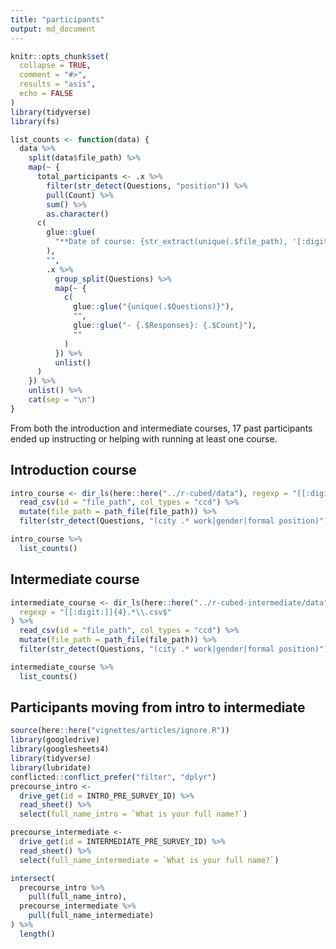 ```yaml
---
title: "participants"
output: md_document
---
```


```r
knitr::opts_chunk$set(
  collapse = TRUE,
  comment = "#>",
  results = "asis",
  echo = FALSE
)
library(tidyverse)
library(fs)

list_counts <- function(data) {
  data %>%
    split(data$file_path) %>%
    map(~ {
      total_participants <- .x %>%
        filter(str_detect(Questions, "position")) %>%
        pull(Count) %>%
        sum() %>%
        as.character()
      c(
        glue::glue(
          "**Date of course: {str_extract(unique(.$file_path), '[:digit:]{4}-[:digit:]{2}')}**. Total participants: {total_participants}."
        ),
        "",
        .x %>%
          group_split(Questions) %>%
          map(~ {
            c(
              glue::glue("{unique(.$Questions)}"),
              "",
              glue::glue("- {.$Responses}: {.$Count}"),
              ""
            )
          }) %>%
          unlist()
      )
    }) %>%
    unlist() %>%
    cat(sep = "\n")
}
```

From both the introduction and intermediate courses, 17 past participants ended
up instructing or helping with running at least one course.

## Introduction course

```r
intro_course <- dir_ls(here::here("../r-cubed/data"), regexp = "[[:digit:]]{4}.*\\.csv$") %>%
  read_csv(id = "file_path", col_types = "ccd") %>%
  mutate(file_path = path_file(file_path)) %>%
  filter(str_detect(Questions, "(city .* work|gender|formal position)"))

intro_course %>%
  list_counts()
```

## Intermediate course

```r
intermediate_course <- dir_ls(here::here("../r-cubed-intermediate/data"),
  regexp = "[[:digit:]]{4}.*\\.csv$"
) %>%
  read_csv(id = "file_path", col_types = "ccd") %>%
  mutate(file_path = path_file(file_path)) %>%
  filter(str_detect(Questions, "(city .* work|gender|formal position)"))

intermediate_course %>%
  list_counts()
```

## Participants moving from intro to intermediate

```r
source(here::here("vignettes/articles/ignore.R"))
library(googledrive)
library(googlesheets4)
library(tidyverse)
library(lubridate)
conflicted::conflict_prefer("filter", "dplyr")
precourse_intro <-
  drive_get(id = INTRO_PRE_SURVEY_ID) %>%
  read_sheet() %>%
  select(full_name_intro = `What is your full name?`)

precourse_intermediate <-
  drive_get(id = INTERMEDIATE_PRE_SURVEY_ID) %>%
  read_sheet() %>%
  select(full_name_intermediate = `What is your full name?`)

intersect(
  precourse_intro %>%
    pull(full_name_intro),
  precourse_intermediate %>%
    pull(full_name_intermediate)
) %>%
  length()
```


